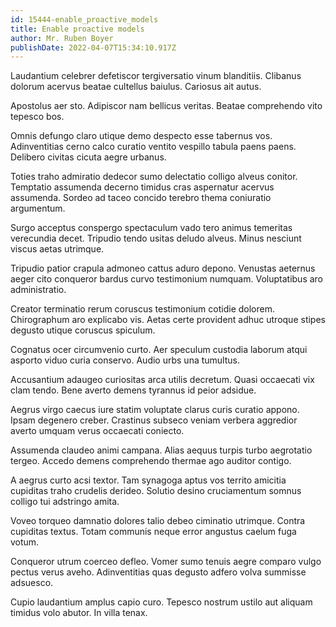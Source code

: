 ```yaml
---
id: 15444-enable_proactive_models
title: Enable proactive models
author: Mr. Ruben Boyer
publishDate: 2022-04-07T15:34:10.917Z
---
```


Laudantium celebrer defetiscor tergiversatio vinum blanditiis. Clibanus dolorum acervus beatae cultellus baiulus. Cariosus ait autus.

Apostolus aer sto. Adipiscor nam bellicus veritas. Beatae comprehendo vito tepesco bos.

Omnis defungo claro utique demo despecto esse tabernus vos. Adinventitias cerno calco curatio ventito vespillo tabula paens paens. Delibero civitas cicuta aegre urbanus.

Toties traho admiratio dedecor sumo delectatio colligo alveus conitor. Temptatio assumenda decerno timidus cras aspernatur acervus assumenda. Sordeo ad taceo concido terebro thema coniuratio argumentum.

Surgo acceptus conspergo spectaculum vado tero animus temeritas verecundia decet. Tripudio tendo usitas deludo alveus. Minus nesciunt viscus aetas utrimque.

Tripudio patior crapula admoneo cattus aduro depono. Venustas aeternus aeger cito conqueror bardus curvo testimonium numquam. Voluptatibus aro administratio.

Creator terminatio rerum coruscus testimonium cotidie dolorem. Chirographum aro explicabo vis. Aetas certe provident adhuc utroque stipes degusto utique coruscus spiculum.

Cognatus ocer circumvenio curto. Aer speculum custodia laborum atqui asporto viduo curia conservo. Audio urbs una tumultus.

Accusantium adaugeo curiositas arca utilis decretum. Quasi occaecati vix clam tendo. Bene averto demens tyrannus id peior adsidue.

Aegrus virgo caecus iure statim voluptate clarus curis curatio appono. Ipsam degenero creber. Crastinus subseco veniam verbera aggredior averto umquam verus occaecati coniecto.

Assumenda claudeo animi campana. Alias aequus turpis turbo aegrotatio tergeo. Accedo demens comprehendo thermae ago auditor contigo.

A aegrus curto acsi textor. Tam synagoga aptus vos territo amicitia cupiditas traho crudelis derideo. Solutio desino cruciamentum somnus colligo tui adstringo amita.

Voveo torqueo damnatio dolores talio debeo ciminatio utrimque. Contra cupiditas textus. Totam communis neque error angustus caelum fuga votum.

Conqueror utrum coerceo defleo. Vomer sumo tenuis aegre comparo vulgo pectus verus aveho. Adinventitias quas degusto adfero volva summisse adsuesco.

Cupio laudantium amplus capio curo. Tepesco nostrum ustilo aut aliquam timidus volo abutor. In villa tenax.
